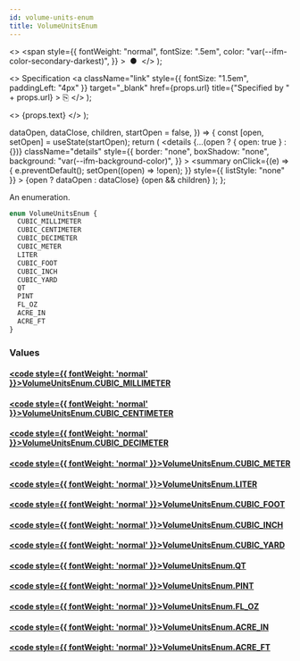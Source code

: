 ```yaml
---
id: volume-units-enum
title: VolumeUnitsEnum
---
```


  <>
    <span
      style={{
        fontWeight: "normal",
        fontSize: ".5em",
        color: "var(--ifm-color-secondary-darkest)",
      }}
    >
      &nbsp;●&nbsp;
    </span>
  </>
);

  <>
    Specification
    <a
      className="link"
      style={{ fontSize: "1.5em", paddingLeft: "4px" }}
      target="\_blank"
      href={props.url}
      title={"Specified by " + props.url}
    >
      ⎘
    </a>
  </>
);

  <>
    <span className={props.class}>{props.text}</span>
  </>
);


  dataOpen,
  dataClose,
  children,
  startOpen = false,
}) => {
  const [open, setOpen] = useState(startOpen);
  return (
    <details
      {...(open ? { open: true } : {})}
      className="details"
      style={{
        border: "none",
        boxShadow: "none",
        background: "var(--ifm-background-color)",
      }}
    >
      <summary
        onClick={(e) => {
          e.preventDefault();
          setOpen((open) => !open);
        }}
        style={{ listStyle: "none" }}
      >
        {open ? dataOpen : dataClose}
      </summary>
      {open && children}
    </details>
  );
};

An enumeration.

```graphql
enum VolumeUnitsEnum {
  CUBIC_MILLIMETER
  CUBIC_CENTIMETER
  CUBIC_DECIMETER
  CUBIC_METER
  LITER
  CUBIC_FOOT
  CUBIC_INCH
  CUBIC_YARD
  QT
  PINT
  FL_OZ
  ACRE_IN
  ACRE_FT
}
```

### Values

#### [<code style={{ fontWeight: 'normal' }}>VolumeUnitsEnum.<b>CUBIC_MILLIMETER</b></code>](#)

>

#### [<code style={{ fontWeight: 'normal' }}>VolumeUnitsEnum.<b>CUBIC_CENTIMETER</b></code>](#)

>

#### [<code style={{ fontWeight: 'normal' }}>VolumeUnitsEnum.<b>CUBIC_DECIMETER</b></code>](#)

>

#### [<code style={{ fontWeight: 'normal' }}>VolumeUnitsEnum.<b>CUBIC_METER</b></code>](#)

>

#### [<code style={{ fontWeight: 'normal' }}>VolumeUnitsEnum.<b>LITER</b></code>](#)

>

#### [<code style={{ fontWeight: 'normal' }}>VolumeUnitsEnum.<b>CUBIC_FOOT</b></code>](#)

>

#### [<code style={{ fontWeight: 'normal' }}>VolumeUnitsEnum.<b>CUBIC_INCH</b></code>](#)

>

#### [<code style={{ fontWeight: 'normal' }}>VolumeUnitsEnum.<b>CUBIC_YARD</b></code>](#)

>

#### [<code style={{ fontWeight: 'normal' }}>VolumeUnitsEnum.<b>QT</b></code>](#)

>

#### [<code style={{ fontWeight: 'normal' }}>VolumeUnitsEnum.<b>PINT</b></code>](#)

>

#### [<code style={{ fontWeight: 'normal' }}>VolumeUnitsEnum.<b>FL_OZ</b></code>](#)

>

#### [<code style={{ fontWeight: 'normal' }}>VolumeUnitsEnum.<b>ACRE_IN</b></code>](#)

>

#### [<code style={{ fontWeight: 'normal' }}>VolumeUnitsEnum.<b>ACRE_FT</b></code>](#)

>
